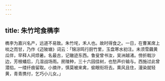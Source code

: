 ```yaml
---
---
---
```

title: 朱竹垞食檇李
---



檇李为嘉兴名产，远道不易致。朱竹垞，禾人也。故时得食之。一日，在曹某席上啖之而甘，乃作《迈陂塘》词云：「锦淙鸣行厨竹里，玉盘寒水初注。未须雪藕黄瓜伴，早释人间烦暑。名最古，记辙迹东西。鲁叟曾书汝，吴洲越渚。傍折戟沙边，芳根蟠后，几湿战场雨。房陵种，三十六园佳树，也愁声价输与。西施过此曾潜掐，一缕纤痕留取。小摘许，慎莫被来禽，偷眼衔将去。熏风且住，漫染就轻黄，青青携付，乞巧小儿女。」